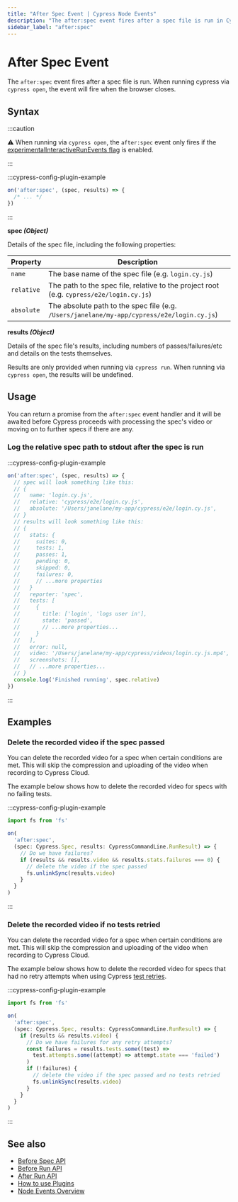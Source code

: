```yaml
---
title: "After Spec Event | Cypress Node Events"
description: "The after:spec event fires after a spec file is run in Cypress."
sidebar_label: "after:spec"
---
```


<ProductHeading product="app" />

# After Spec Event

The `after:spec` event fires after a spec file is run. When running cypress via
`cypress open`, the event will fire when the browser closes.

## Syntax

<WarningSetupNodeEvents />

:::caution

⚠️ When running via `cypress open`, the `after:spec` event only fires if the
[experimentalInteractiveRunEvents flag](/app/references/configuration#Experiments)
is enabled.

:::

:::cypress-config-plugin-example

```js
on('after:spec', (spec, results) => {
  /* ... */
})
```

:::

<Icon name="angle-right" /> **spec _(Object)_**

Details of the spec file, including the following properties:

| Property   | Description                                                                                |
| ---------- | ------------------------------------------------------------------------------------------ |
| `name`     | The base name of the spec file (e.g. `login.cy.js`)                                        |
| `relative` | The path to the spec file, relative to the project root (e.g. `cypress/e2e/login.cy.js`)   |
| `absolute` | The absolute path to the spec file (e.g. `/Users/janelane/my-app/cypress/e2e/login.cy.js`) |

<Icon name="angle-right" /> **results _(Object)_**

Details of the spec file's results, including numbers of passes/failures/etc and
details on the tests themselves.

Results are only provided when running via `cypress run`. When running via
`cypress open`, the results will be undefined.

## Usage

You can return a promise from the `after:spec` event handler and it will be
awaited before Cypress proceeds with processing the spec's video or moving on to
further specs if there are any.

### Log the relative spec path to stdout after the spec is run

:::cypress-config-plugin-example

```javascript
on('after:spec', (spec, results) => {
  // spec will look something like this:
  // {
  //   name: 'login.cy.js',
  //   relative: 'cypress/e2e/login.cy.js',
  //   absolute: '/Users/janelane/my-app/cypress/e2e/login.cy.js',
  // }
  // results will look something like this:
  // {
  //   stats: {
  //     suites: 0,
  //     tests: 1,
  //     passes: 1,
  //     pending: 0,
  //     skipped: 0,
  //     failures: 0,
  //     // ...more properties
  //   }
  //   reporter: 'spec',
  //   tests: [
  //     {
  //       title: ['login', 'logs user in'],
  //       state: 'passed',
  //       // ...more properties...
  //     }
  //   ],
  //   error: null,
  //   video: '/Users/janelane/my-app/cypress/videos/login.cy.js.mp4',
  //   screenshots: [],
  //   // ...more properties...
  // }
  console.log('Finished running', spec.relative)
})
```

:::

## Examples

### Delete the recorded video if the spec passed

You can delete the recorded video for a spec when certain conditions are met.
This will skip the compression and uploading of the video when recording to
Cypress Cloud.

The example below shows how to delete the recorded video for specs with no
failing tests.

:::cypress-config-plugin-example

```ts
import fs from 'fs'
```

```ts
on(
  'after:spec',
  (spec: Cypress.Spec, results: CypressCommandLine.RunResult) => {
    // Do we have failures?
    if (results && results.video && results.stats.failures === 0) {
      // delete the video if the spec passed
      fs.unlinkSync(results.video)
    }
  }
)
```

:::

### Delete the recorded video if no tests retried

You can delete the recorded video for a spec when certain conditions are met.
This will skip the compression and uploading of the video when recording to
Cypress Cloud.

The example below shows how to delete the recorded video for specs that had no
retry attempts when using Cypress [test retries](/app/guides/test-retries).

:::cypress-config-plugin-example

```ts
import fs from 'fs'
```

```ts
on(
  'after:spec',
  (spec: Cypress.Spec, results: CypressCommandLine.RunResult) => {
    if (results && results.video) {
      // Do we have failures for any retry attempts?
      const failures = results.tests.some((test) =>
        test.attempts.some((attempt) => attempt.state === 'failed')
      )
      if (!failures) {
        // delete the video if the spec passed and no tests retried
        fs.unlinkSync(results.video)
      }
    }
  }
)
```

:::

## See also

- [Before Spec API](/api/node-events/before-spec-api)
- [Before Run API](/api/node-events/before-run-api)
- [After Run API](/api/node-events/after-run-api)
- [How to use Plugins](/app/plugins/plugins-guide)
- [Node Events Overview](/api/node-events/overview)
